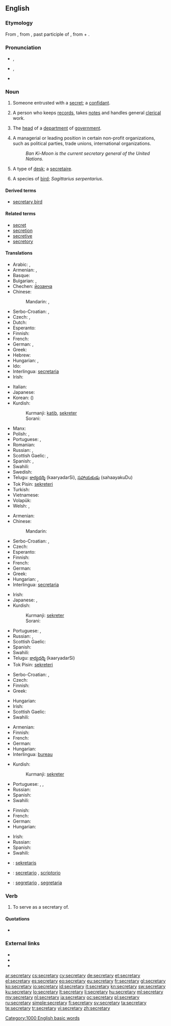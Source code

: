 {{wikipedia|dab=secretary (disambiguation)|secretary}}
==English==
{{rfc-auto}}

===Etymology===
From {{etyl|ML.}} {{term|lang=la|secretarius||one entrusted with secrets}}, from {{etyl|la}} {{term|lang=la|secretus||private, secret}}, past participle of {{term|lang=la|secernere||to separate, set apart}}, from {{term|lang=la|se-||apart}} + {{term|lang=la|cernere||to separate}}.

===Pronunciation===
* {{a|UK}} {{IPA|/ˈsɛk.ɹəˌtə.ɹi/|/ˈsɛk.ɹə.tɹi/}}, {{X-SAMPA|/"sEk.r\@%tE.r\i/|/"sEk.r\@.tr\i/}}
* {{a|US}} {{IPA|/ˈsɛkɹətɛɹi/}}, {{X-SAMPA|/"sEkr\@t@r\i/}}
* {{audio|en-us-secretary.ogg|Audio (US)}}

===Noun===
{{wikipedia}}
{{en-noun|secretaries}}

# {{obsolete}} Someone entrusted with a [[secret]]; a [[confidant]].
# A person who keeps [[records]], takes [[notes]] and handles general [[clerical]] work.
# {{often|capitalized}} The [[head]] of a [[department]] of [[government]].
# A managerial or leading position in certain non-profit organizations, such as political parties, trade unions, international organizations.
#: ''Ban Ki-Moon is the current secretary general of the United Nations.''
# {{US}} A type of [[desk]]; a [[secretaire]].
# A species of [[bird]]; ''Sagittarius serpentarius''.

====Derived terms====
* [[secretary bird]]

====Related terms====
* [[secret]]
* [[secretion]]
* [[secretive]]
* [[secretory]]

====Translations====
{{trans-top|person keeping records and handling clerical work}}
* Arabic: {{t|ar|سكرتير|m|tr=sikritér}}, {{t|ar|سكرتيرة|f|tr=sikritéra}}
* Armenian: {{t|hy|քարտուղար|tr=kʿartułar|sc=Armn}}, {{qualifier|female}} {{t|hy|քարտուղարուհի|tr=kʿartułaruhi|sc=Armn}}
* Basque: {{t|eu|idazkari|xs=Basque}}
* Bulgarian: {{t+|bg|секретар|m|tr=sekretar}}, {{t|bg|секретарка|f|tr=sekretarka}}
* Chechen: [[йозанча]]
* Chinese:
*: Mandarin: {{t-|cmn|秘書|sc=Hani}}, {{t-|cmn|秘书|tr=mìshū|sc=Hani}}
* Serbo-Croatian: {{t|sh|tajnik|m|alt=tȃjnīk}}, {{t|sh|tajnica|f|alt=tȃjnica}}
* Czech: {{t|cs|sekretář|m}}, {{t-|cs|sekretářka|f}}
* Dutch: {{t+|nl|secretaresse|f}}
* Esperanto: {{t-|eo|sekretario|xs=Esperanto}}
* Finnish: {{t+|fi|sihteeri}}
* French: {{t+|fr|secrétaire|m|f}}
* German: {{t+|de|Sekretär|m}}, {{t-|de|Sekretärin|f}}
* Greek: {{t+|el|γραμματέας|m|f|tr=gramatéas}}
* Hebrew: {{t-|he|מזכיר|m|tr=mazkir}}
* Hungarian: {{t+|hu|titkár}}, {{t+|hu|titkárnő}}
* Ido: {{t+|io|sekretario|xs=Ido}}
* Interlingua: [[secretaria]] {{f}}
* Irish: {{t|ga|rúnaí|m}}
{{trans-mid}}
* Italian: {{t+|it|segretario|m}}
* Japanese: {{t-|ja|秘書|tr=ひしょ, hisho}}
* Korean: {{t|ko|비서|tr=biseo|sc=Kore}} ({{t|ko|秘書|sc=Kore}})
* Kurdish:
*: Kurmanji: [[katib]], [[sekreter]]
*: Sorani: {{t|ku|سکرتێر|tr=sikirtaer|sc=ku-Arab}}
* Manx: {{t|gv|screeudeyr|m}}
* Polish: {{t+|pl|sekretarz|m}}, {{t|pl|sekretarka|f}}
* Portuguese: {{t+|pt|secretário|m}}, {{t+|pt|secretária|f}}
* Romanian: {{t|ro|secretar}}
* Russian: {{t+|ru|секретарь|m|f|tr=sekretár’}}, {{t|ru|секретарша|f|tr=sekretárša}} {{qualifier|colloquial}}
* Scottish Gaelic: {{t-|gd|rùnaire|m|xs=Scottish Gaelic}}, {{t-|gd|clèireach|m|xs=Scottish Gaelic}}
* Spanish: {{t+|es|secretario|m}}, {{t-|es|secretaria|f}}
* Swahili: {{t|sw|karani|xs=Swahili}}
* Swedish: {{t+|sv|sekreterare|c}}
* Telugu: [[కార్యదర్శి]] (kaaryadarSi), [[సహాయకుడు]] (sahaayakuDu)
* Tok Pisin: [[sekreteri]]
* Turkish: {{t+|tr|sekreter}}
* Vietnamese: {{t|vi|thư ký}}
* Volapük: {{t|vo|sekretan}}
* Welsh: {{t|cy|ysgrifenydd|m|xs=Welsh}}, {{t|cy|ysgrifenyddes|f|xs=Welsh}}
{{trans-bottom}}

{{trans-top|head of a department of government}}
* Armenian: {{t|hy|քարտուղար|tr=kʿartułar|sc=Armn}}
* Chinese:
*: Mandarin: {{t-|cmn|大臣|tr=dàchén|sc=Hani}}
* Serbo-Croatian: {{t|sh|tajnik|m|alt=tȃjnīk}}, {{t|sh|tajnica|f|alt=tȃjnica}}
* Czech: {{t|cs|ministr|m}}
* Esperanto: {{t-|eo|sekretario|xs=Esperanto}}
* Finnish: {{t+|fi|ministeri}}
* French: {{t+|fr|secrétaire}}
* German: {{t+|de|Minister|m}}
* Greek: {{t+|el|υπουργός|m|f|tr=ipurgós}}
* Hungarian: {{t+|hu|miniszter}}, {{t-|hu|államtitkár}}
* Interlingua: [[secretaria]] {{f}}
{{trans-mid}}
* Irish: {{t|ga|rúnaí|m}}
* Japanese: {{t+|ja|大臣|tr=だいじん, daijin}}, {{t|ja|長官|tr=ちょうかん, chōkan}}
* Kurdish:
*: Kurmanji: [[sekreter]]
*: Sorani: {{t|ku|سکرتێر|tr=sikirtaer|sc=ku-Arab}}
* Portuguese: {{t+|pt|secretário|m}}, {{t+|pt|secretária|f}}
* Russian: {{t+|ru|министр|m|tr=minístr}}, {{t+|ru|секретарь|m|tr=sekretár’}}
* Scottish Gaelic: {{t-|gd|rùnaire|m|xs=Scottish Gaelic}}
* Spanish: {{t+|es|secretario|m}}
* Swahili: {{t|sw|karani|xs=Swahili}}
* Telugu: [[కార్యదర్శి]] (kaaryadarSi)
* Tok Pisin: [[sekreteri]]
{{trans-bottom}}

{{trans-top|leading or managerial position in certain organizations}}
* Serbo-Croatian: {{t|sh|tajnik|m|alt=tȃjnīk}}, {{t|sh|tajnica|f|alt=tȃjnica}}
* Czech: {{t-|cs|tajemník|m}}
* Finnish: {{t+|fi|sihteeri}}
* Greek: {{t+|el|γραμματέας|m|f|tr=gramatéas}}
{{trans-mid}}
* Hungarian: {{t-|hu|főtitkár}}
* Irish: {{t|ga|rúnaí|m}}
* Scottish Gaelic: {{t-|gd|rùnaire|m|xs=Scottish Gaelic}}
* Swahili: {{t|sw|karani|xs=Swahili}}
{{trans-bottom}}

{{trans-top|type of desk}}
* Armenian: {{t-|hy|գրասեղան|tr=graseġan}}
* Finnish: {{t+|fi|kirjoituspöytä}}
* French: {{t+|fr|secrétaire}}
* German: {{t-|de|Schreibsekretär|m}}
* Hungarian: {{t-|hu|szekreter}}
* Interlingua: [[bureau]]
{{trans-mid}}
* Kurdish:
*: Kurmanji: [[sekreter]]
* Portuguese: {{t+|pt|escrivaninha|f}}, {{t|pt|secretária|f}}, {{qualifier|portugal}} {{t|pt|secretária}}
* Russian: {{t|ru|секретер|m|tr=sekretér}}
* Spanish: {{t+|es|escribanía|f}}
* Swahili: {{t|sw|makarani|xs=Swahili}}
{{trans-bottom}}

{{trans-top|sagittarius serpentarius}}
* Finnish: {{t+|fi|sihteeri}}
* French: {{t-|fr|messager serpentaire}}
* German: {{t+|de|Sekretär}}
* Hungarian: {{t-|hu|kígyászkeselyű}}
{{trans-mid}}
* Irish: {{t|ga|rúnaí|m}}
* Russian: {{t|ru|птица-секретарь|f|tr=ptíca-sekretár’}}
* Spanish: {{t-|es|serpentario|m}}
* Swahili: {{t|sw|makarani|xs=Swahili}}
{{trans-bottom}}

{{checktrans-top}}
* {{ttbc|id}}: [[sekretaris]]
* {{ttbc|ia}}: [[secretario]] {{m}}, [[scriptorio]]
* {{ttbc|it}}: [[segretario]] {{m}}, [[segretaria]] {{f}}
{{trans-bottom}}

===Verb===
{{en-verb|secretar|i|ed}}

# {{transitive}} To serve as a secretary of.

====Quotations====
* {{seeCites}}

===External links===
* {{R:Webster 1913}}
* {{R:Century 1911}}
* {{R:OneLook}}

[[Category:1000 English basic words]]

[[ar:secretary]]
[[cs:secretary]]
[[cy:secretary]]
[[de:secretary]]
[[et:secretary]]
[[el:secretary]]
[[es:secretary]]
[[eo:secretary]]
[[eu:secretary]]
[[fr:secretary]]
[[gl:secretary]]
[[ko:secretary]]
[[io:secretary]]
[[id:secretary]]
[[it:secretary]]
[[kn:secretary]]
[[sw:secretary]]
[[ku:secretary]]
[[lo:secretary]]
[[lt:secretary]]
[[li:secretary]]
[[hu:secretary]]
[[ml:secretary]]
[[my:secretary]]
[[nl:secretary]]
[[ja:secretary]]
[[oc:secretary]]
[[pl:secretary]]
[[ru:secretary]]
[[simple:secretary]]
[[fi:secretary]]
[[sv:secretary]]
[[ta:secretary]]
[[te:secretary]]
[[tr:secretary]]
[[vi:secretary]]
[[zh:secretary]]